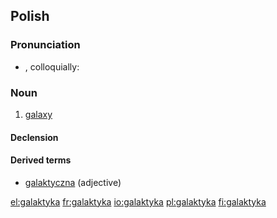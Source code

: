 ==Polish==

===Pronunciation===
* {{IPA|[gaˈlaktɨka]|lang=pl}}, colloquially: {{IPAchar|[galakˈtɨka]|lang=pl}}

===Noun===
{{infl|pl|noun|g=f}}

# [[galaxy]]

====Declension====
{{pl-decl-noun-ka|galakty|galaktyk}}

====Derived terms====
* [[galaktyczna]] (adjective)

[[el:galaktyka]]
[[fr:galaktyka]]
[[io:galaktyka]]
[[pl:galaktyka]]
[[fi:galaktyka]]